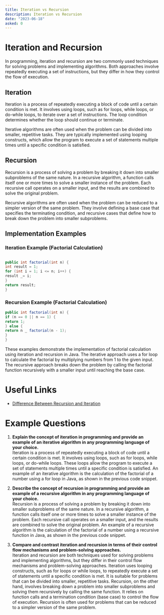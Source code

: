 ```yaml
---
title: Iteration vs Recursion
description: Iteration vs Recursion
date: "2023-06-18"
asked: 0
---
```


# Iteration and Recursion

In programming, iteration and recursion are two commonly used techniques for solving problems and implementing algorithms. Both approaches involve repeatedly executing a set of instructions, but they differ in how they control the flow of execution.

## Iteration

Iteration is a process of repeatedly executing a block of code until a certain condition is met. It involves using loops, such as for loops, while loops, or do-while loops, to iterate over a set of instructions. The loop condition determines whether the loop should continue or terminate.

Iterative algorithms are often used when the problem can be divided into smaller, repetitive tasks. They are typically implemented using looping constructs, which allow the program to execute a set of statements multiple times until a specific condition is satisfied.

## Recursion

Recursion is a process of solving a problem by breaking it down into smaller subproblems of the same nature. In a recursive algorithm, a function calls itself one or more times to solve a smaller instance of the problem. Each recursive call operates on a smaller input, and the results are combined to solve the original problem.

Recursive algorithms are often used when the problem can be reduced to a simpler version of the same problem. They involve defining a base case that specifies the terminating condition, and recursive cases that define how to break down the problem into smaller subproblems.

## Implementation Examples

### Iteration Example (Factorial Calculation)

```java

public int factorial(int n) {
int result = 1;
for (int i = 1; i <= n; i++) {
result _= i;
}
return result;
}
```

### Recursion Example (Factorial Calculation)

```java
public int factorial(int n) {
if (n == 0 || n == 1) {
return 1;
} else {
return n _ factorial(n - 1);
}
}
```

These examples demonstrate the implementation of factorial calculation using iteration and recursion in Java. The iterative approach uses a for loop to calculate the factorial by multiplying numbers from 1 to the given input. The recursive approach breaks down the problem by calling the factorial function recursively with a smaller input until reaching the base case.

# Useful Links

- [Difference Between Recursion and Iteration](https://www.tutorialspoint.com/difference-between-recursion-and-iteration#:~:text=Recursion%20and%20Iteration%20both%20repeatedly,the%20controlling%20condition%20becomes%20false.)

# Example Questions

1. **Explain the concept of iteration in programming and provide an example of an iterative algorithm in any programming language of your choice.**\
   Iteration is a process of repeatedly executing a block of code until a certain condition is met. It involves using loops, such as for loops, while loops, or do-while loops. These loops allow the program to execute a set of statements multiple times until a specific condition is satisfied. An example of an iterative algorithm is the calculation of the factorial of a number using a for loop in Java, as shown in the previous code snippet.

2. **Describe the concept of recursion in programming and provide an example of a recursive algorithm in any programming language of your choice.**\
   Recursion is a process of solving a problem by breaking it down into smaller subproblems of the same nature. In a recursive algorithm, a function calls itself one or more times to solve a smaller instance of the problem. Each recursive call operates on a smaller input, and the results are combined to solve the original problem. An example of a recursive algorithm is the calculation of the factorial of a number using a recursive function in Java, as shown in the previous code snippet.

3. **Compare and contrast iteration and recursion in terms of their control flow mechanisms and problem-solving approaches.**\
   Iteration and recursion are both techniques used for solving problems and implementing algorithms, but they differ in their control flow mechanisms and problem-solving approaches. Iteration uses looping constructs, such as for loops or while loops, to repeatedly execute a set of statements until a specific condition is met. It is suitable for problems that can be divided into smaller, repetitive tasks. Recursion, on the other hand, involves breaking down a problem into smaller subproblems and solving them recursively by calling the same function. It relies on function calls and a termination condition (base case) to control the flow of execution. Recursion is often used for problems that can be reduced to a simpler version of the same problem.
